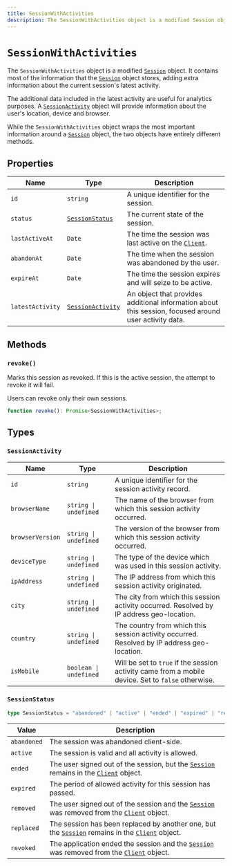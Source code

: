 ```yaml
---
title: SessionWithActivities
description: The SessionWithActivities object is a modified Session object. It contains most of the information that the Session object stores, adding extra information about the current session's latest activity.
---
```


# `SessionWithActivities`

The `SessionWithActivities` object is a modified [`Session`][session-ref] object. It contains most of the information that the [`Session`][session-ref] object stores, adding extra information about the current session's latest activity.

The additional data included in the latest activity are useful for analytics purposes. A [`SessionActivity`](#session-activity) object will provide information about the user's location, device and browser.

While the `SessionWithActivities` object wraps the most important information around a [`Session`][session-ref] object, the two objects have entirely different methods.

## Properties

| Name | Type | Description |
| --- | --- | --- |
| `id` | `string` | A unique identifier for the session. |
| `status` | [`SessionStatus`](#session-status) | The current state of the session. |
| `lastActiveAt` | `Date` | The time the session was last active on the [`Client`][client-ref]. |
| `abandonAt` | `Date` | The time when the session was abandoned by the user. |
| `expireAt` | `Date` | The time the session expires and will seize to be active. |
| `latestActivity` | [`SessionActivity`](#session-activity) | An object that provides additional information about this session, focused around user activity data. |

## Methods

### `revoke()`

Marks this session as revoked. If this is the active session, the attempt to revoke it will fail.

Users can revoke only their own sessions.

```typescript
function revoke(): Promise<SessionWithActivities>;
```

## Types

### `SessionActivity`

| Name | Type | Description |
| --- | --- | --- |
| `id` | `string` | A unique identifier for the session activity record. |
| `browserName` | `string \| undefined` | The name of the browser from which this session activity occurred. |
| `browserVersion` | `string \| undefined` | The version of the browser from which this session activity occurred. |
| `deviceType` | `string \| undefined` | The type of the device which was used in this session activity. |
| `ipAddress` | `string \| undefined` | The IP address from which this session activity originated. |
| `city` | `string \| undefined` | The city from which this session activity occurred. Resolved by IP address geo-location. |
| `country` | `string \| undefined` | The country from which this session activity occurred. Resolved by IP address geo-location. |
| `isMobile` | `boolean \| undefined` | Will be set to `true` if the session activity came from a mobile device. Set to `false` otherwise. |

### `SessionStatus`

```typescript
type SessionStatus = "abandoned" | "active" | "ended" | "expired" | "removed" | "replaced" | "revoked";
```

| Value | Description |
| --- | --- |
| `abandoned` | The session was abandoned client-side. |
| `active` | The session is valid and all activity is allowed. |
| `ended` | The user signed out of the session, but the [`Session`][session-ref] remains in the [`Client`][client-ref] object. |
| `expired` | The period of allowed activity for this session has passed. |
| `removed` | The user signed out of the session and the [`Session`][session-ref] was removed from the [`Client`][client-ref] object. |
| `replaced` | The session has been replaced by another one, but the [`Session`][session-ref] remains in the [`Client`][client-ref] object. |
| `revoked` | The application ended the session and the [`Session`][session-ref] was removed from the [`Client`][client-ref] object. |

[session-ref]: /docs/references/javascript/session
[client-ref]: /docs/references/javascript/client
